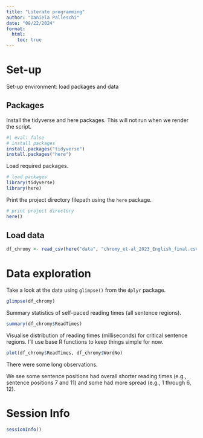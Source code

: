 ```yaml
---
title: "Literate programming"
author: "Daniela Palleschi"
date: "08/22/2024"
format:
  html:
    toc: true
---
```


# Set-up

Set-up environment: load packages and data

## Packages

Install the tidyverse and here packages. This will not run when we render the script.

```r
#| eval: false
# install packages
install.packages("tidyverse")
install.packages("here")
```

Load required packages.

```r
# load packages
library(tidyverse)
library(here)
```

Print the project directory filepath using the `here` package.

```r
# print project directory
here()
```

## Load data

```r
df_chromy <- read_csv(here("data", "chromy_et-al_2023_English_final.csv"))
```


# Data exploration

Take a look at the data using `glimpse()` from the `dplyr` package.

```r
glimpse(df_chromy)
```

Summary statistics of self-paced reading times (all sentence regions).

```r
summary(df_chromy$ReadTimes)
```

Visualise distribution of reading times (milliseconds) for critical sentence regions. I'll use base R functions to keep things simple for now.

```r
plot(df_chromy$ReadTimes, df_chromy$WordNo)
```

There were some long observations.

We see some sentence positions had overall shorter reading times (e.g., sentence positions 7 and 11) and some had more spread (e.g., 1 through 6, 12).

# Session Info

```r
sessionInfo()
```







